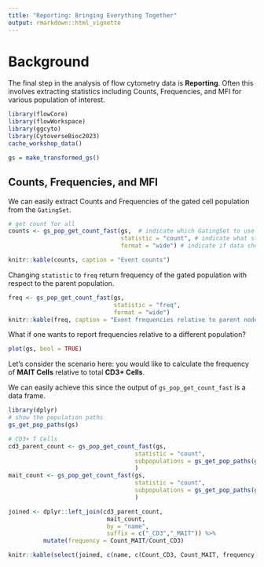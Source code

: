 ```yaml
---
title: "Reporting: Bringing Everything Together"
output: rmarkdown::html_vignette
---
```


# Background

The final step in the analysis of flow cytometry data is **Reporting**. Often this involves extracting statistics including Counts, Frequencies, and MFI for various population of interest. 

```r
library(flowCore)
library(flowWorkspace)
library(ggcyto)
library(CytoverseBioc2023)
cache_workshop_data()
```

```r
gs = make_transformed_gs()
```

## Counts, Frequencies, and MFI

We can easily extract Counts and Frequencies of the gated cell population from the `GatingSet`. 

```r
# get count for all
counts <- gs_pop_get_count_fast(gs,  # indicate which GatingSet to use
                                statistic = "count", # indicate what statistic is requested
                                format = "wide") # indicate if data should be in wide (samples are columns) or long (each node for each sample gets a row) format

knitr::kable(counts, caption = "Event counts")
```

Changing `statistic` to `freq` return frequency of the gated population with respect to the parent population. 

```r
freq <- gs_pop_get_count_fast(gs,
                              statistic = "freq",
                              format = "wide")
knitr::kable(freq, caption = "Event frequencies relative to parent node")
```

What if one wants to report frequencies relative to a different population?

```r
plot(gs, bool = TRUE)
```

Let's consider the scenario here: you would like to calculate the frequency of **MAIT Cells** relative to total **CD3+ Cells**.

We can easily achieve this since the output of `gs_pop_get_count_fast` is a data frame. 

```r
library(dplyr)
# show the population paths
gs_get_pop_paths(gs)

# CD3+ T Cells 
cd3_parent_count <- gs_pop_get_count_fast(gs,
                                    statistic = "count",
                                    subpopulations = gs_get_pop_paths(gs)[5] # at index 5
                                    )
mait_count <- gs_pop_get_count_fast(gs,
                                    statistic = "count",
                                    subpopulations = gs_get_pop_paths(gs)[9] # at index 9
                                    )

joined <- dplyr::left_join(cd3_parent_count,
                            mait_count,
                            by = "name",
                            suffix = c("_CD3","_MAIT")) %>% 
          mutate(frequency = Count_MAIT/Count_CD3)

knitr::kable(select(joined, c(name, c(Count_CD3, Count_MAIT, frequency))),caption = "Frequency of MAIT Cells (relative to CD3+ T Cells)")
```

